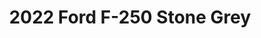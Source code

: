 ---
yrmm: 2206
brand: Ford
year: 2022
model: F-250
color: Stone Grey
title: 2022 Ford F-250 Stone Grey
description: Carli Pintop suspension, Fuel wheels, Toyo tires, CJC bumpers, Baja
  Design lights, Warn winch
alt: 2022 Ford Super Duty 3.5 Carli King Pintop Suspension, Carli Torsion Sway
  Bar, Carli Fabricated Radius Arms, Carli Rear Full Leaf Springs, 20" Fuel
  Blitz Wheels, 37 1250 R20 Toyo ATIII tires, CJC Front and rear Bumpers, Baja
  Design XL Squadron, Squadron and SQ Lighting, Warn 12S Winch
width: 2500
height: 2000
---